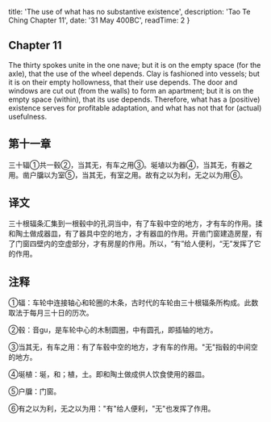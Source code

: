 
  title: 'The use of what has no substantive existence',
  description: 'Tao Te Ching Chapter 11',
  date: '31 May 400BC',
  readTime: 2
}


## Chapter 11

The thirty spokes unite in the one nave; but it is on the empty space (for the axle), that the use of the wheel depends. Clay is fashioned into vessels; but it is on their empty hollowness, that their use depends. The door and windows are cut out (from the walls) to form an apartment; but it is on the empty space (within), that its use depends. Therefore, what has a (positive) existence serves for profitable adaptation, and what has not that for (actual) usefulness.

## 第十一章

三十辐①共一毂②，当其无，有车之用③。埏埴以为器④，当其无，有器之用。凿户牖以为室⑤，当其无，有室之用。故有之以为利，无之以为用⑥。

## 译文

三十根辐条汇集到一根毂中的孔洞当中，有了车毂中空的地方，才有车的作用。揉和陶土做成器皿，有了器具中空的地方，才有器皿的作用。开凿门窗建造房屋，有了门窗四壁内的空虚部分，才有房屋的作用。所以，“有”给人便利，“无”发挥了它的作用。

## 注释

①辐：车轮中连接轴心和轮圈的木条，古时代的车轮由三十根辐条所构成。此数取法于每月三十日的历次。

②毂：音gu，是车轮中心的木制圆圈，中有圆孔，即插轴的地方。

③当其无，有车之用：有了车毂中空的地方，才有车的作用。"无"指毂的中间空的地方。

④埏植：埏，和；植，土。即和陶土做成供人饮食使用的器皿。

⑤户牖：门窗。

⑥有之以为利，无之以为用："有"给人便利，"无"也发挥了作用。
